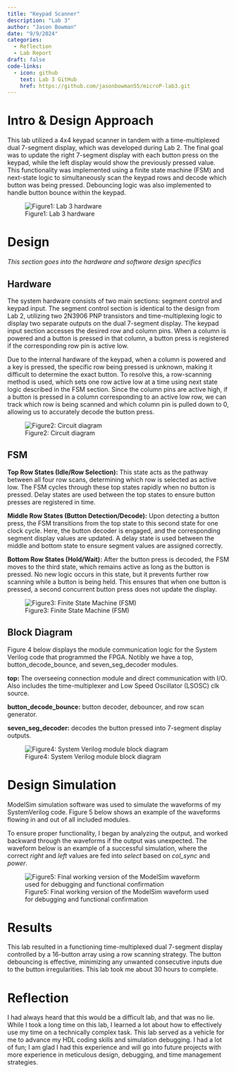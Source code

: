 ```yaml
---
title: "Keypad Scanner"
description: "Lab 3"
author: "Jason Bowman"
date: "9/9/2024"
categories:
  - Reflection
  - Lab Report
draft: false
code-links:
  - icon: github
    text: Lab 3 GitHub
    href: https://github.com/jasonbowman55/microP-lab3.git
---
```

# Intro & Design Approach
This lab utilized a 4x4 keypad scanner in tandem with a time-multiplexed dual 7-segment display, which was developed during Lab 2. The final goal was to update the right 7-segment display with each button press on the keypad, while the left display would show the previously pressed value. This functionality was implemented using a finite state machine (FSM) and next-state logic to simultaneously scan the keypad rows and decode which button was being pressed. Debouncing logic was also implemented to handle button bounce within the keypad.

![Figure1: Lab 3 hardware](images/hardware.jpeg)

# Design
*This section goes into the hardware and software design specifics*

## Hardware
The system hardware consists of two main sections: segment control and keypad input. The segment control section is identical to the design from Lab 2, utilizing two 2N3906 PNP transistors and time-multiplexing logic to display two separate outputs on the dual 7-segment display. The keypad input section accesses the desired row and column pins. When a column is powered and a button is pressed in that column, a button press is registered if the corresponding row pin is active low.

Due to the internal hardware of the keypad, when a column is powered and a key is pressed, the specific row being pressed is unknown, making it difficult to determine the exact button. To resolve this, a row-scanning method is used, which sets one row active low at a time using next state logic described in the FSM section. Since the column pins are active high, if a button is pressed in a column corresponding to an active low row, we can track which row is being scanned and which column pin is pulled down to 0, allowing us to accurately decode the button press.

![Figure2: Circuit diagram](images/circuit.jpeg)

## FSM
**Top Row States (Idle/Row Selection):** This state acts as the pathway between all four row scans, determining which row is selected as active low. The FSM cycles through these top states rapidly when no button is pressed. Delay states are used between the top states to ensure button presses are registered in time.

**Middle Row States (Button Detection/Decode):** Upon detecting a button press, the FSM transitions from the top state to this second state for one clock cycle. Here, the button decoder is engaged, and the corresponding segment display values are updated. A delay state is used between the middle and bottom state to ensure segment values are assigned correctly.

**Bottom Row States (Hold/Wait):** After the button press is decoded, the FSM moves to the third state, which remains active as long as the button is pressed. No new logic occurs in this state, but it prevents further row scanning while a button is being held. This ensures that when one button is pressed, a second concurrent button press does not update the display.

![Figure3: Finite State Machine (FSM)](images/fsm.jpeg)

## Block Diagram
Figure 4 below displays the module communication logic for the System Verilog code that programmed the FPGA. Notibly we have a top, button_decode_bounce, and seven_seg_decoder modules.

**top:** The overseeing connection module and direct communication with I/O. Also includes the time-multiplexer and Low Speed Oscillator (LSOSC) clk source.

**button_decode_bounce:** button decoder, debouncer, and row scan generator.

**seven_seg_decoder:** decodes the button pressed into 7-segment display outputs.

![Figure4: System Verilog module block diagram](images/block.jpeg)

# Design Simulation
ModelSim simulation software was used to simulate the waveforms of my SystemVerilog code. Figure 5 below shows an example of the waveforms flowing in and out of all included modules.

To ensure proper functionality, I began by analyzing the output, and worked backward through the waveforms if the output was unexpected. The waveform below is an example of a successful simulation, where the correct *right* and *left* values are fed into *select* based on *col_sync* and *power*.

![Figure5: Final working version of the ModelSim waveform used for debugging and functional confirmation](images/sim.jpeg)

# Results
This lab resulted in a functioning time-multiplexed dual 7-segment display controlled by a 16-button array using a row scanning strategy. The button debouncing is effective, minimizing any unwanted consecutive inputs due to the button irregularities. This lab took me about 30 hours to complete.

# Reflection
I had always heard that this would be a difficult lab, and that was no lie. While I took a long time on this lab, I learned a lot about how to effectively use my time on a technically complex task. This lab served as a vehicle for me to advance my HDL coding skills and simulation debugging. I had a lot of fun; I am glad I had this experience and will go into future projects with more experience in meticulous design, debugging, and time management strategies.